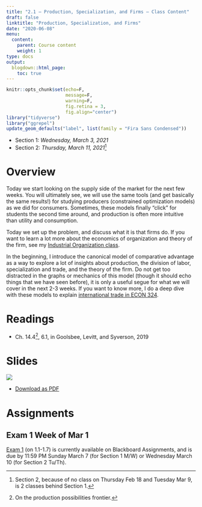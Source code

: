 ```yaml
---
title: "2.1 — Production, Specialization, and Firms — Class Content"
draft: false
linktitle: "Production, Specialization, and Firms"
date: "2020-06-08"
menu:
  content:
    parent: Course content
    weight: 1
type: docs
output:
  blogdown::html_page:
    toc: true
---
```

```r
knitr::opts_chunk$set(echo=F,
                      message=F,
                      warning=F,
                      fig.retina = 3,
                      fig.align="center")
library("tidyverse")
library("ggrepel")
update_geom_defaults("label", list(family = "Fira Sans Condensed"))
```


- Section 1: *Wednesday, March 3, 2021*
- Section 2: *Thursday, March 11, 2021*^[Section 2, because of no class on Thursday Feb 18 and Tuesday Mar 9, is 2 classes behind Section 1.]

# <i class="fas fa-info-circle fa-lg"></i> Overview

Today we start looking on the supply side of the market for the next few weeks. You will ultimately see, we will use the same tools (and get basically the same results!) for studying producers (constrained optimization models) as we did for consumers. Sometimes, these models finally "click" for students the second time around, and production is often more intuitive than utility and consumption.

Today we set up the problem, and discuss what it is that firms do. If you want to learn a lot more about the economics of organization and theory of the firm, see my [Industrial Organization class](https://ios20.classes.ryansafner.com).

In the beginning, I introduce the canonical model of comparative advantage as a way to explore a lot of insights about production, the division of labor, specialization and trade, and the theory of the firm. Do not get too distracted in the graphs or mechanics of this model (though it should echo things that we have seen before), it is only a useful segue for what we will cover in the next 2-3 weeks. If you want to know more, I do a deep dive with these models to explain [international trade in ECON 324](https://tradef20.classes.ryansafner.com).

# <i class="fas fa-book-reader fa-lg"></i> Readings

- <i class="fas fa-book"></i> Ch. 14.4^[On the production possibilities frontier.], 6.1, in Goolsbee, Levitt, and Syverson, 2019

# <i class="fas fa-chalkboard-teacher"></i> Slides

[![](/slides/2.1-slides.png)](/slides/2.1-slides.html)

- [<i class="fas fa-file-pdf"></i> Download as PDF](/slides/2.1-slides.pdf)

# <i class="fas fa-laptop-code"></i> Assignments

## Exam 1 Week of Mar 1

[Exam 1](/assignments/01-exam) (on 1.1-1.7) is currently available on Blackboard Assignments, and is due by 11:59 PM Sunday March 7 (for Section 1 M/W) or Wednesday March 10 (for Section 2 Tu/Th).